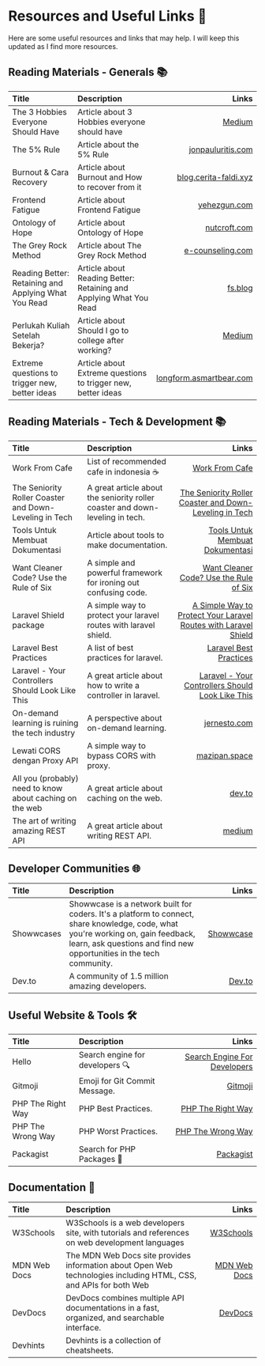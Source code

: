 # Resources and Useful Links 📌

Here are some useful resources and links that may help. I will keep this updated as I find more resources.

## Reading Materials - Generals 📚️
| Title                                                | Description                                                        |                                                                                               Links |
|:-----------------------------------------------------|:-------------------------------------------------------------------|----------------------------------------------------------------------------------------------------:|
| The 3 Hobbies Everyone Should Have                   | Article about 3 Hobbies everyone should have                       |       [Medium](https://medium.com/age-of-awareness/the-3-hobbies-everyone-should-have-1a2de934be83) |
| The 5% Rule                                          | Article about the 5% Rule                                          |                             [jonpauluritis.com](https://jonpauluritis.com/articles/5-percent-rule/) |
| Burnout & Cara Recovery                              | Article about Burnout and How to recover from it                   |                  [blog.cerita-faldi.xyz](https://blog.cerita-faldi.xyz/burn-out-dan-cara-recovery/) |
| Frontend Fatigue                                     | Article about Frontend Fatigue                                     |                                      [yehezgun.com](https://yehezgun.com/articles/frontend-fatigue) |
| Ontology of Hope                                     | Article about Ontology of Hope                                     |                                      [nutcroft.com](https://nutcroft.com/blog/an-ontology-of-hope/) |
| The Grey Rock Method                                 | Article about The Grey Rock Method                                 |             [e-counseling.com](https://www.e-counseling.com/articles/what-is-the-grey-rock-method/) |
| Reading Better: Retaining and Applying What You Read | Article about Reading Better: Retaining and Applying What You Read |                                                                 [fs.blog](https://fs.blog/reading/) |
| Perlukah Kuliah Setelah Bekerja?                     | Article about Should I go to college after working?                | [Medium](https://medium.com/komunitas-blogger-m/masih-perlukah-kuliah-setelah-bekerja-93964c871939) |
| Extreme questions to trigger new, better ideas       | Article about Extreme questions to trigger new, better ideas       |                 [longform.asmartbear.com](https://longform.asmartbear.com/posts/extreme-questions/) |

## Reading Materials - Tech & Development 📚️
| Title                                                    | Description                                                                   |                                                                                                                                                                  Links |
|:---------------------------------------------------------|:------------------------------------------------------------------------------|-----------------------------------------------------------------------------------------------------------------------------------------------------------------------:|
| Work From Cafe                                           | List of recommended cafe in indonesia ☕️                                      |                                                                                                                     [Work From Cafe](https://workfromcafe.glide.page/) |
| The Seniority Roller Coaster and Down-Leveling in Tech   | A great article about the seniority roller coaster and down-leveling in tech. |                                             [The Seniority Roller Coaster and Down-Leveling in Tech](https://blog.pragmaticengineer.com/the-seniority-roller-coaster/) |
| Tools Untuk Membuat Dokumentasi                          | Article about tools to make documentation.                                    |                                                                            [Tools Untuk Membuat Dokumentasi](https://blog.cerita-faldi.xyz/tools-membuat-dokumentasi/) |
| Want Cleaner Code? Use the Rule of Six                   | A simple and powerful framework for ironing out confusing code.               |                                                                                       [Want Cleaner Code? Use the Rule of Six](https://davidamos.dev/the-rule-of-six/) |
| Laravel Shield package                                   | A simple way to protect your laravel routes with laravel shield.              | [A Simple Way to Protect Your Laravel Routes with Laravel Shield](https://dominik-geimer.com/articles/a-simple-way-to-protect-your-laravel-routes-with-laravel-shield) |
| Laravel Best Practices                                   | A list of best practices for laravel.                                         |                                                                                           [Laravel Best Practices](https://benjamincrozat.com/laravel-best-practices/) |
| Laravel - Your Controllers Should Look Like This         | A great article about how to write a controller in laravel.                   |                       [Laravel - Your Controllers Should Look Like This](https://medium.com/@macielthiago/laravel-your-controllers-should-look-like-this-c09ff9f40841) |
| On-demand learning is ruining the tech industry          | A perspective about on-demand learning.                                       |                                                                                                        [jernesto.com](https://www.jernesto.com/articles/learning.html) |
| Lewati CORS dengan Proxy API                             | A simple way to bypass CORS with proxy.                                       |                                                                                                    [mazipan.space](https://mazipan.space/lewati-cors-dengan-proxy-api) |
| All you (probably) need to know about caching on the web | A great article about caching on the web.                                     |                                                                        [dev.to](https://dev.to/enterspeed/all-you-probably-need-to-know-about-caching-on-the-web-4loa) |
| The art of writing amazing REST API                      | A great article about writing REST API.                                       |                                                                                [medium](https://jkebertz.medium.com/the-art-of-writing-amazing-rest-apis-dc4c4100478d) |

## Developer Communities 🌐
| Title      | Description                                                                                                                                                                                               |                              Links |
|:-----------|:----------------------------------------------------------------------------------------------------------------------------------------------------------------------------------------------------------|-----------------------------------:|
| Showwcases | Showwcase is a network built for coders. It's a platform to connect, share knowledge, code, what you're working on, gain feedback, learn, ask questions and find new opportunities in the tech community. | [Showwcase](https://showwcase.com) |
| Dev.to     | A community of 1.5 million amazing developers.                                                                                                                                                            |           [Dev.to](https://dev.to) |

## Useful Website & Tools 🛠️

| Title             | Description                     |                                                     Links |
|:------------------|:--------------------------------|----------------------------------------------------------:|
| Hello             | Search engine for developers 🔍 | [Search Engine For Developers](https://beta.sayhello.so/) |
| Gitmoji           | Emoji for Git Commit Message.   |                           [Gitmoji](https://gitmoji.dev/) |
| PHP The Right Way | PHP Best Practices.             |          [PHP The Right Way](https://phptherightway.com/) |
| PHP The Wrong Way | PHP Worst Practices.            |          [PHP The Wrong Way](https://phpthewrongway.com/) |
| Packagist         | Search for PHP Packages 🐘      |                       [Packagist](https://packagist.org/) |

## Documentation 📖️

| Title        | Description                                                                                                       |                                                Links |
|:-------------|:------------------------------------------------------------------------------------------------------------------|-----------------------------------------------------:|
| W3Schools    | W3Schools is a web developers site, with tutorials and references on web development languages                    |              [W3Schools](https://www.w3schools.com/) |
| MDN Web Docs | The MDN Web Docs site provides information about Open Web technologies including HTML, CSS, and APIs for both Web | [MDN Web Docs](https://developer.mozilla.org/en-US/) |
| DevDocs      | DevDocs combines multiple API documentations in a fast, organized, and searchable interface.                      |                       [DevDocs](https://devdocs.io/) |
| Devhints     | Devhints is a collection of cheatsheets.                                                                          |                                                      |